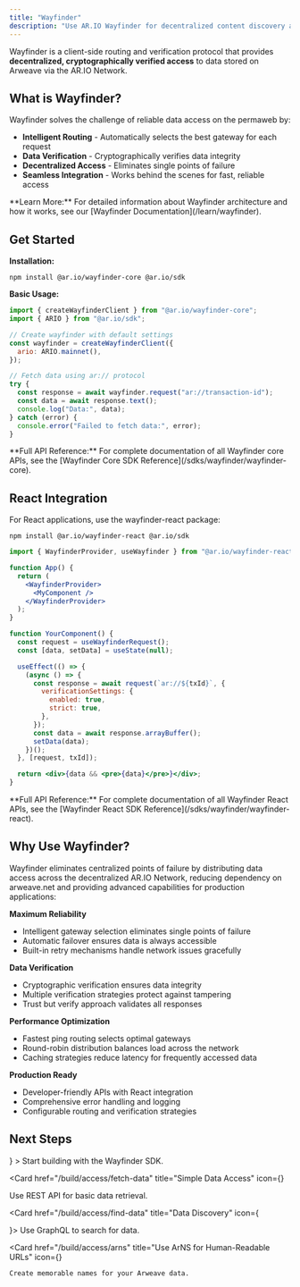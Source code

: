```yaml
---
title: "Wayfinder"
description: "Use AR.IO Wayfinder for decentralized content discovery and optimized data access"
---
```



Wayfinder is a client-side routing and verification protocol that provides **decentralized, cryptographically verified access** to data stored on Arweave via the AR.IO Network.

## What is Wayfinder?

Wayfinder solves the challenge of reliable data access on the permaweb by:

- **Intelligent Routing** - Automatically selects the best gateway for each request
- **Data Verification** - Cryptographically verifies data integrity
- **Decentralized Access** - Eliminates single points of failure
- **Seamless Integration** - Works behind the scenes for fast, reliable access

<Callout type="info">
  **Learn More:** For detailed information about Wayfinder architecture and how
  it works, see our [Wayfinder Documentation](/learn/wayfinder).
</Callout>

## Get Started

**Installation:**

```npm
npm install @ar.io/wayfinder-core @ar.io/sdk
```

**Basic Usage:**

```js
import { createWayfinderClient } from "@ar.io/wayfinder-core";
import { ARIO } from "@ar.io/sdk";

// Create wayfinder with default settings
const wayfinder = createWayfinderClient({
  ario: ARIO.mainnet(),
});

// Fetch data using ar:// protocol
try {
  const response = await wayfinder.request("ar://transaction-id");
  const data = await response.text();
  console.log("Data:", data);
} catch (error) {
  console.error("Failed to fetch data:", error);
}
```

<Callout type="info">
  **Full API Reference:** For complete documentation of all Wayfinder core APIs,
  see the [Wayfinder Core SDK Reference](/sdks/wayfinder/wayfinder-core).
</Callout>

## React Integration

For React applications, use the wayfinder-react package:

```npm
npm install @ar.io/wayfinder-react @ar.io/sdk
```

```jsx
import { WayfinderProvider, useWayfinder } from "@ar.io/wayfinder-react";

function App() {
  return (
    <WayfinderProvider>
      <MyComponent />
    </WayfinderProvider>
  );
}

function YourComponent() {
  const request = useWayfinderRequest();
  const [data, setData] = useState(null);

  useEffect(() => {
    (async () => {
      const response = await request(`ar://${txId}`, {
        verificationSettings: {
          enabled: true,
          strict: true,
        },
      });
      const data = await response.arrayBuffer();
      setData(data);
    })();
  }, [request, txId]);

  return <div>{data && <pre>{data}</pre>}</div>;
}
```

<Callout type="info">
  **Full API Reference:** For complete documentation of all Wayfinder React
  APIs, see the [Wayfinder React SDK
  Reference](/sdks/wayfinder/wayfinder-react).
</Callout>

## Why Use Wayfinder?

Wayfinder eliminates centralized points of failure by distributing data access across the decentralized AR.IO Network, reducing dependency on arweave.net and providing advanced capabilities for production applications:

**Maximum Reliability**

- Intelligent gateway selection eliminates single points of failure
- Automatic failover ensures data is always accessible
- Built-in retry mechanisms handle network issues gracefully

**Data Verification**

- Cryptographic verification ensures data integrity
- Multiple verification strategies protect against tampering
- Trust but verify approach validates all responses

**Performance Optimization**

- Fastest ping routing selects optimal gateways
- Round-robin distribution balances load across the network
- Caching strategies reduce latency for frequently accessed data

**Production Ready**

- Developer-friendly APIs with React integration
- Comprehensive error handling and logging
- Configurable routing and verification strategies

## Next Steps

<Cards>
  <Card 
    href="https://github.com/ar-io/wayfinder" 
    title="Get Wayfinder SDK"
    icon={<Code />}
  >
    Start building with the Wayfinder SDK.
  </Card>

<Card
  href="/build/access/fetch-data"
  title="Simple Data Access"
  icon={<Globe />}
>
  Use REST API for basic data retrieval.
</Card>

<Card href="/build/access/find-data" title="Data Discovery" icon={<Search />}>
  Use GraphQL to search for data.
</Card>

  <Card 
    href="/build/access/arns" 
    title="Use ArNS for Human-Readable URLs"
    icon={<Link />}
  >
    Create memorable names for your Arweave data.
  </Card>
</Cards>
